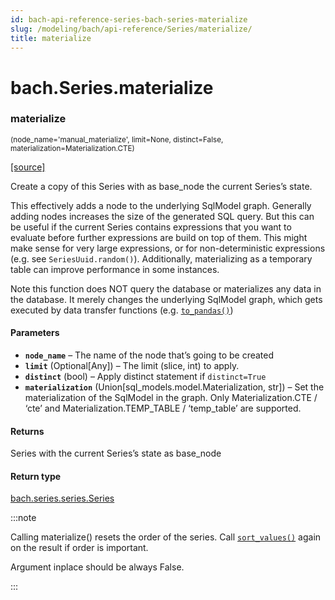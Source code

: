 ```yaml
---
id: bach-api-reference-series-bach-series-materialize
slug: /modeling/bach/api-reference/Series/materialize/
title: materialize
---
```


# bach.Series.materialize

<div className="method">

### <span className="name">materialize</span>

<small className="parameter-list">(<span className="parameter" id="node_name">node_name='manual_materialize'</span>, <span className="parameter" id="limit">limit=None</span>, <span className="parameter" id="distinct">distinct=False</span>, <span className="parameter" id="materialization">materialization=Materialization.CTE</span>)</small>


&#8203;<span className="view-source">[[source]](https://github.com/objectiv/objectiv-analytics/blob/main/bach/bach/series/series.py)</span>

<div className="content">

Create a copy of this Series with as base_node the current Series’s state.

This effectively adds a node to the underlying SqlModel graph. Generally adding nodes increases
the size of the generated SQL query. But this can be useful if the current Series contains
expressions that you want to evaluate before further expressions are build on top of them. This might
make sense for very large expressions, or for non-deterministic expressions (e.g. see
`SeriesUuid.random()`). Additionally, materializing as a temporary table can
improve performance in some instances.

Note this function does NOT query the database or materializes any data in the database. It merely
changes the underlying SqlModel graph, which gets executed by data transfer functions (e.g.
[`to_pandas()`](/modeling/bach/api-reference/Series/bach.Series.to_pandas.mdx))


#### Parameters

* **`node_name`** – The name of the node that’s going to be created
* **`limit`** (Optional[Any]) – The limit (slice, int) to apply.
* **`distinct`** (bool) – Apply distinct statement if `distinct=True`
* **`materialization`** (Union[sql_models.model.Materialization, str]) – Set the materialization of the SqlModel in the graph. Only
Materialization.CTE / ‘cte’ and Materialization.TEMP_TABLE / ‘temp_table’ are supported.



#### Returns

Series with the current Series’s state as base_node



#### Return type

[bach.series.series.Series](/modeling/bach/api-reference/Series/bach.Series.mdx)


:::note

Calling materialize() resets the order of the series. Call [`sort_values()`](/modeling/bach/api-reference/Series/bach.Series.sort_values.mdx) again on
the result if order is important.

Argument inplace should be always False.


:::


</div>


</div>
